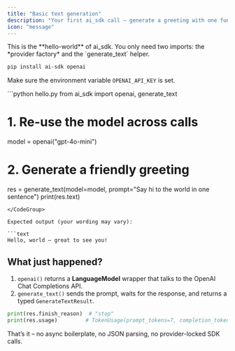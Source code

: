 ```yaml
---
title: "Basic text generation"
description: "Your first ai_sdk call – generate a greeting with one function."
icon: "message"
---
```



<Note>
  This is the **hello-world** of ai_sdk. You only need two imports: the *provider factory* and the
  `generate_text` helper.
</Note>

<Steps>
<Step title="Install dependencies">

```bash
pip install ai-sdk openai
```

<Check>Make sure the environment variable <code>OPENAI_API_KEY</code> is set.</Check>
</Step>

<Step title="Create a model instance & generate text">

<CodeGroup>
```python hello.py
from ai_sdk import openai, generate_text

# 1. Re-use the model across calls

model = openai("gpt-4o-mini")

# 2. Generate a friendly greeting

res = generate_text(model=model, prompt="Say hi to the world in one sentence")
print(res.text)

````
</CodeGroup>

Expected output (your wording may vary):

```text
Hello, world – great to see you!
````

</Step>
</Steps>

## What just happened?

1. `openai()` returns a **LanguageModel** wrapper that talks to the OpenAI Chat Completions API.
2. `generate_text()` sends the prompt, waits for the response, and returns a typed
   `GenerateTextResult`.

```python
print(res.finish_reason)  # "stop"
print(res.usage)         # TokenUsage(prompt_tokens=7, completion_tokens=9, ...)
```

That’s it – no async boilerplate, no JSON parsing, no provider-locked SDK calls.
